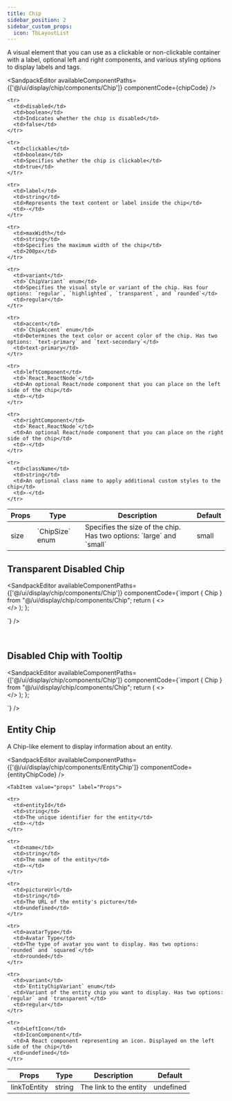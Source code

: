 ```yaml
---
title: Chip
sidebar_position: 2
sidebar_custom_props:
  icon: TbLayoutList
---
```



A visual element that you can use as a clickable or non-clickable container with a label, optional left and right components, and various styling options to display labels and tags.

<Tabs>

<TabItem value="usage" label="Usage" default>

<SandpackEditor
  availableComponentPaths={['@/ui/display/chip/components/Chip']}
  componentCode={chipCode} 
/>
</TabItem>

<TabItem value="props" label="Props">

<table>
  <thead>
    <tr>
      <th>Props</th>
      <th>Type</th>
      <th>Description</th>
      <th>Default</th>
    </tr>
  </thead>

  <tbody>
    <tr>
      <td>size</td>
      <td>`ChipSize` enum</td>
      <td>Specifies the size of the chip. Has two options: `large` and `small`</td>
      <td>small</td>
    </tr>

    <tr>
      <td>disabled</td>
      <td>boolean</td>
      <td>Indicates whether the chip is disabled</td>
      <td>false</td>
    </tr>

    <tr>
      <td>clickable</td>
      <td>boolean</td>
      <td>Specifies whether the chip is clickable</td>
      <td>true</td>
    </tr>

    <tr>
      <td>label</td>
      <td>string</td>
      <td>Represents the text content or label inside the chip</td>
      <td>-</td>
    </tr>

    <tr>
      <td>maxWidth</td>
      <td>string</td>
      <td>Specifies the maximum width of the chip</td>
      <td>200px</td>
    </tr>

    <tr>
      <td>variant</td>
      <td>`ChipVariant` enum</td>
      <td>Specifies the visual style or variant of the chip. Has four options: `regular`, `highlighted`, `transparent`, and `rounded`</td>
      <td>regular</td>
    </tr>

    <tr>
      <td>accent</td>
      <td>`ChipAccent` enum</td>
      <td>Determines the text color or accent color of the chip. Has two options: `text-primary` and `text-secondary`</td>
      <td>text-primary</td>
    </tr>

    <tr>
      <td>leftComponent</td>
      <td>`React.ReactNode`</td>
      <td>An optional React/node component that you can place on the left side of the chip</td>
      <td>-</td>
    </tr>

    <tr>
      <td>rightComponent</td>
      <td>`React.ReactNode`</td>
      <td>An optional React/node component that you can place on the right side of the chip</td>
      <td>-</td>
    </tr>

    <tr>
      <td>className</td>
      <td>string</td>
      <td>An optional class name to apply additional custom styles to the chip</td>
      <td>-</td>
    </tr>

  </tbody>
</table>

</TabItem>

<TabItem value="example" label="Examples">

## Transparent Disabled Chip

<SandpackEditor
  availableComponentPaths={['@/ui/display/chip/components/Chip']}
  componentCode={`import { Chip } from "@/ui/display/chip/components/Chip";
  return (
    <>
      <Chip 
      size="large"
      label="Transparent Disabled Chip"
      clickable={false}
      variant="rounded"
      accent="text-secondary"
      leftComponent
      rightComponent
      maxWidth="200px"
      className
      />    
    </>
  );
};

`} 
/>

<br/>

## Disabled Chip with Tooltip

<SandpackEditor
  availableComponentPaths={['@/ui/display/chip/components/Chip']}
  componentCode={`import { Chip } from "@/ui/display/chip/components/Chip";
  return (
    <>
      <Chip 
      size="large"
      label="This is a very long label for a disabled chip that triggers a tooltip when overflowing."
      clickable={false}
      variant="regular"
      accent="text-primary"
      leftComponent
      rightComponent
      maxWidth="200px"
      className
      />    
    </>
  );
};

`} 
/>

</TabItem>
</Tabs>

## Entity Chip 

A Chip-like element to display information about an entity.

<Tabs>
  <TabItem value="usage" label="Usage" default>

<SandpackEditor
  availableComponentPaths={['@/ui/display/chip/components/EntityChip']}
  componentCode={entityChipCode} 
/>
  </TabItem >

    <TabItem value="props" label="Props">
  

  <table>
  <thead>
    <tr>
      <th>Props</th>
      <th>Type</th>
      <th>Description</th>
      <th>Default</th>
    </tr>
  </thead>

  <tbody>
    <tr>
      <td>linkToEntity</td>
      <td>string</td>
      <td>The link to the entity</td>
      <td>undefined</td>
    </tr>

    <tr>
      <td>entityId</td>
      <td>string</td>
      <td>The unique identifier for the entity</td>
      <td>-</td>
    </tr>

    <tr>
      <td>name</td>
      <td>string</td>
      <td>The name of the entity</td>
      <td>-</td>
    </tr>

    <tr>
      <td>pictureUrl</td>
      <td>string</td>
      <td>The URL of the entity's picture</td>
      <td>undefined</td>
    </tr>

    <tr>
      <td>avatarType</td>
      <td>Avatar Type</td>
      <td>The type of avatar you want to display. Has two options: `rounded` and `squared`</td>
      <td>rounded</td>
    </tr>

    <tr>
      <td>variant</td>
      <td>`EntityChipVariant` enum</td>
      <td>Variant of the entity chip you want to display. Has two options: `regular` and `transparent`</td>
      <td>regular</td>
    </tr>

    <tr>
      <td>LeftIcon</td>
      <td>IconComponent</td>
      <td>A React component representing an icon. Displayed on the left side of the chip</td>
      <td>undefined</td>
    </tr>

  </tbody>
</table>


  </TabItem>
</Tabs>